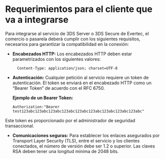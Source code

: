 

# Requerimientos para el cliente que va a integrarse

Para integrarse al servicio de 3DS Server o 3DS Secure de Evertec, el comercio o pasarela deberá cumplir con los siguientes requisitos, necesarios para garantizar la compatibilidad en la conexión:

- **Encabezados HTTP:** Los encabezados HTTP deben estar parametrizados con los siguientes valores:

        Content-Type: application/json; charset=UTF-8


- **Autenticación:** Cualquier petición al servicio requiere un token de autenticación. El token se enviará en el encabezado HTTP como un “Bearer Token” de acuerdo con el RFC 6750. 
      
  **Ejemplo de un Bearer Token:**

      Authorization:"Bearer test123abc123abc123abc123abc123abc123abc123abc123abc123abc"

<Note>
   Este token es proporcionado por el administrador de seguridad transaccional.
</Note>

- **Comunicaciones seguras:** Para establecer los enlaces asegurados por Transport Layer Security (TLS), entre el servicio y los clientes conectados, el número de versión debe ser 1.2 o superior. Las claves RSA deben tener una longitud mínima de 2048 bits.